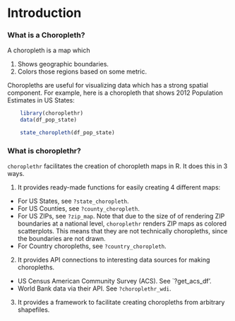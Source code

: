 <!--
%\VignetteEngine{knitr}
%\VignetteIndexEntry{a) Introduction}
-->

Introduction
========================================================

### What is a Choropleth?

A choropleth is a map which 

  1. Shows geographic boundaries.
  2. Colors those regions based on some metric.

Choropleths are useful for visualizing data which has a strong spatial component.  For example, here is a choropleth that shows 2012 Population Estimates in US States:

```r
    library(choroplethr)
    data(df_pop_state)

    state_choropleth(df_pop_state)
```

### What is choroplethr? 

`choroplethr` facilitates the creation of choropleth maps in R. It does this in 3 ways.

1. It provides ready-made functions for easily creating 4 different maps:
  - For US States, see `?state_choropleth`.
  - For US Counties, see `?county_choropleth`.
  - For US ZIPs, see `?zip_map`. Note that due to the size of of rendering ZIP boundaries at a national level, `choroplethr` renders ZIP maps as colored scatterplots. This means that they are not technically choropleths, since the boundaries are not drawn.
  - For Country choropleths, see `?country_choropleth`.
2. It provides API connections to interesting data sources for making choropleths.
  - US Census American Community Survey (ACS). See `?get_acs_df'.
  - World Bank data via their API. See `?choroplethr_wdi`.
3. It provides a framework to facilitate creating choropleths from arbitrary shapefiles.
